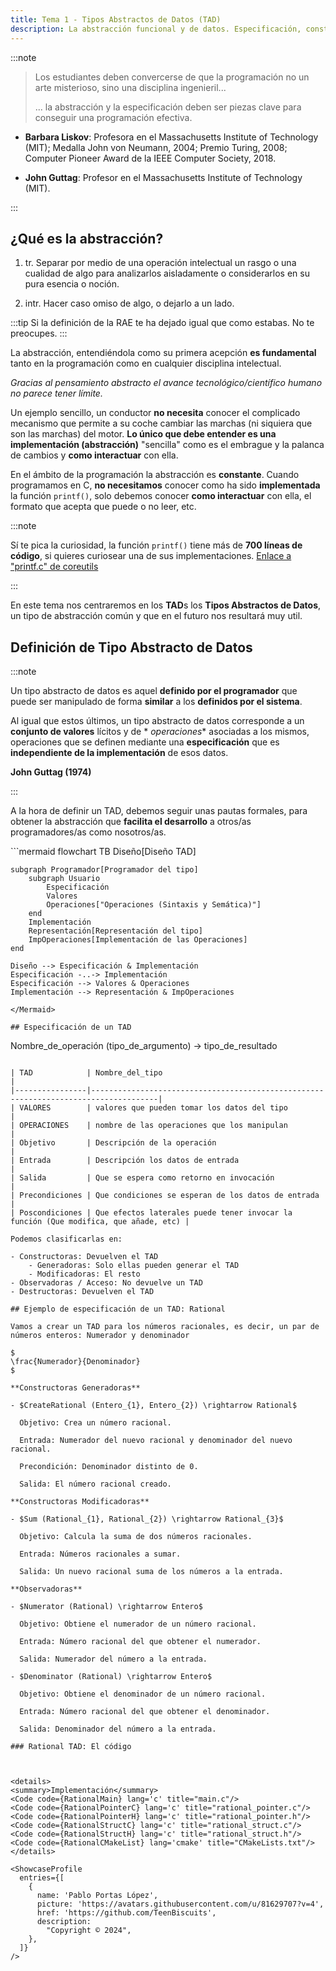 ```yaml
---
title: Tema 1 - Tipos Abstractos de Datos (TAD)
description: La abstracción funcional y de datos. Especificación, construcción y ejemplos.
---
```



:::note

>Los estudiantes deben convercerse de que la programación no un arte misterioso, sino una disciplina ingenieril...
>
>... la abstracción y la especificación deben ser piezas clave para conseguir una programación efectiva.

- **Barbara Liskov**: Profesora en el Massachusetts Institute of Technology (MIT); Medalla John von Neumann, 2004; Premio Turing, 2008; Computer Pioneer Award de la IEEE Computer Society, 2018.

- **John Guttag**: Profesor en el Massachusetts Institute of Technology (MIT).

:::

## ¿Qué es la abstracción?

<Steps>

1. tr. Separar por medio de una operación intelectual un rasgo o una cualidad de algo para analizarlos aisladamente o
considerarlos en su pura esencia o noción.


2. intr. Hacer caso omiso de algo, o dejarlo a un lado.

</Steps>

:::tip
Si la definición de la RAE te ha dejado igual que como estabas. No te preocupes.
:::

La abstracción, entendiéndola como su primera acepción **es fundamental** tanto en la programación como en cualquier
disciplina intelectual.

_Gracias al pensamiento abstracto el avance tecnológico/científico humano no parece tener
límite._

Un ejemplo sencillo, un conductor **no necesita** conocer el complicado mecanismo que permite a su coche cambiar las
marchas (ni siquiera que son las marchas) del motor. **Lo único que debe entender es una implementación (abstracción)**
"sencilla" como es el embrague y la palanca de cambios y **como interactuar** con ella.

En el ámbito de la programación la abstracción es **constante**. Cuando programamos en C, **no necesitamos** conocer
como ha sido **implementada** la función ```printf()```, solo debemos conocer **como interactuar** con ella, el formato
que acepta que puede o no leer, etc.

:::note

Sí te pica la curiosidad, la función ```printf()``` tiene más de **700 líneas de código**, si quieres curiosear una de
sus
implementaciones. [Enlace a "printf.c" de coreutils](https://github.com/coreutils/coreutils/blob/master/src/printf.c)

:::

En este tema nos centraremos en los **TAD**s los **Tipos Abstractos de Datos**, un tipo de abstracción común y que en el
futuro nos resultará muy util.

## Definición de Tipo Abstracto de Datos

:::note

Un tipo abstracto de datos es aquel **definido por el programador** que puede ser manipulado de forma **similar** a los
**definidos por el sistema**.

Al igual que estos últimos, un tipo abstracto de datos corresponde a un **conjunto de valores** lícitos y de *
*operaciones** asociadas a los mismos, operaciones que se definen mediante una **especificación** que es **independiente
de la implementación** de esos datos.

**John Guttag (1974)**

:::

A la hora de definir un TAD, debemos seguir unas pautas formales, para obtener la abstracción que **facilita el
desarrollo** a otros/as programadores/as como nosotros/as.

<Mermaid>
```mermaid
flowchart TB
    Diseño[Diseño TAD]

    subgraph Programador[Programador del tipo]
        subgraph Usuario
            Especificación
            Valores
            Operaciones["Operaciones (Sintaxis y Semática)"]
        end
        Implementación
        Representación[Representación del tipo]
        ImpOperaciones[Implementación de las Operaciones]
    end

    Diseño --> Especificación & Implementación
    Especificación -..-> Implementación
    Especificación --> Valores & Operaciones
    Implementación --> Representación & ImpOperaciones
```
</Mermaid>

## Especificación de un TAD

```
Nombre_de_operación (tipo_de_argumento) -> tipo_de_resultado
```

| TAD            | Nombre_del_tipo                                                                     |
|----------------|-------------------------------------------------------------------------------------|
| VALORES        | valores que pueden tomar los datos del tipo                                         |
| OPERACIONES    | nombre de las operaciones que los manipulan                                         |
| Objetivo       | Descripción de la operación                                                         |
| Entrada        | Descripción los datos de entrada                                                    |
| Salida         | Que se espera como retorno en invocación                                            |
| Precondiciones | Que condiciones se esperan de los datos de entrada                                  |
| Poscondiciones | Que efectos laterales puede tener invocar la función (Que modifica, que añade, etc) |

Podemos clasificarlas en:

- Constructoras: Devuelven el TAD
    - Generadoras: Solo ellas pueden generar el TAD
    - Modificadoras: El resto
- Observadoras / Acceso: No devuelve un TAD
- Destructoras: Devuelven el TAD

## Ejemplo de especificación de un TAD: Rational

Vamos a crear un TAD para los números racionales, es decir, un par de números enteros: Numerador y denominador

$
\frac{Numerador}{Denominador}
$

**Constructoras Generadoras**

- $CreateRational (Entero_{1}, Entero_{2}) \rightarrow Rational$

  Objetivo: Crea un número racional.

  Entrada: Numerador del nuevo racional y denominador del nuevo racional.

  Precondición: Denominador distinto de 0.

  Salida: El número racional creado.

**Constructoras Modificadoras**

- $Sum (Rational_{1}, Rational_{2}) \rightarrow Rational_{3}$

  Objetivo: Calcula la suma de dos números racionales.

  Entrada: Números racionales a sumar.

  Salida: Un nuevo racional suma de los números a la entrada.

**Observadoras**

- $Numerator (Rational) \rightarrow Entero$

  Objetivo: Obtiene el numerador de un número racional.

  Entrada: Número racional del que obtener el numerador.

  Salida: Numerador del número a la entrada.

- $Denominator (Rational) \rightarrow Entero$

  Objetivo: Obtiene el denominador de un número racional.

  Entrada: Número racional del que obtener el denominador.

  Salida: Denominador del número a la entrada.

### Rational TAD: El código



<details>
<summary>Implementación</summary>
<Code code={RationalMain} lang='c' title="main.c"/>
<Code code={RationalPointerC} lang='c' title="rational_pointer.c"/>
<Code code={RationalPointerH} lang='c' title="rational_pointer.h"/>
<Code code={RationalStructC} lang='c' title="rational_struct.c"/>
<Code code={RationalStructH} lang='c' title="rational_struct.h"/>
<Code code={RationalCMakeList} lang='cmake' title="CMakeLists.txt"/>
</details>

<ShowcaseProfile
  entries={[
    {
      name: 'Pablo Portas López',
      picture: 'https://avatars.githubusercontent.com/u/81629707?v=4',
      href: 'https://github.com/TeenBiscuits',
      description:
        "Copyright © 2024",
    },
  ]}
/>
